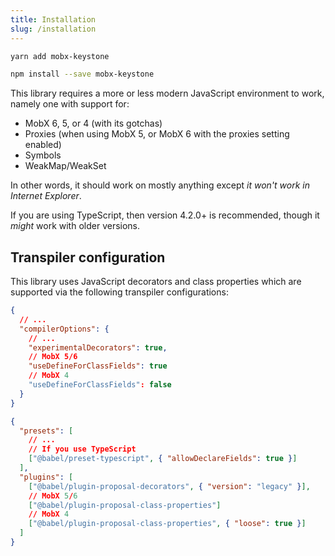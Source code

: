 ```yaml
---
title: Installation
slug: /installation
---
```



<Tabs>
<TabItem value="yarn" label="Yarn">

```bash
yarn add mobx-keystone
```

</TabItem>
<TabItem value="npm" label="npm">

```bash
npm install --save mobx-keystone
```

</TabItem>
</Tabs>

This library requires a more or less modern JavaScript environment to work, namely one with support for:

- MobX 6, 5, or 4 (with its gotchas)
- Proxies (when using MobX 5, or MobX 6 with the proxies setting enabled)
- Symbols
- WeakMap/WeakSet

In other words, it should work on mostly anything except _it won't work in Internet Explorer_.

If you are using TypeScript, then version 4.2.0+ is recommended, though it _might_ work with older versions.

## Transpiler configuration

This library uses JavaScript decorators and class properties which are supported via the following transpiler configurations:

<Tabs>
<TabItem value="ts" label="TypeScript">

```json
{
  // ...
  "compilerOptions": {
    // ...
    "experimentalDecorators": true,
    // MobX 5/6
    "useDefineForClassFields": true
    // MobX 4
    "useDefineForClassFields": false
  }
}
```

</TabItem>
<TabItem value="babel" label="Babel">

```json
{
  "presets": [
    // ...
    // If you use TypeScript
    ["@babel/preset-typescript", { "allowDeclareFields": true }]
  ],
  "plugins": [
    ["@babel/plugin-proposal-decorators", { "version": "legacy" }],
    // MobX 5/6
    ["@babel/plugin-proposal-class-properties"]
    // MobX 4
    ["@babel/plugin-proposal-class-properties", { "loose": true }]
  ]
}
```

</TabItem>
</Tabs>
